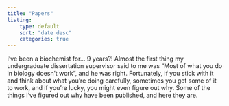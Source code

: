 ```yaml
---
title: "Papers"
listing:
    type: default
    sort: "date desc"
    categories: true
---
```

I've been a biochemist for... 9 years?! Almost the first thing my undergraduate dissertation supervisor said to me was "Most of what you do in biology doesn't work", and he was right. Fortunately, if you stick with it and think about what you're doing carefully, sometimes you get some of it to work, and if you're lucky, you might even figure out why. Some of the things I've figured out why have been published, and here they are.
